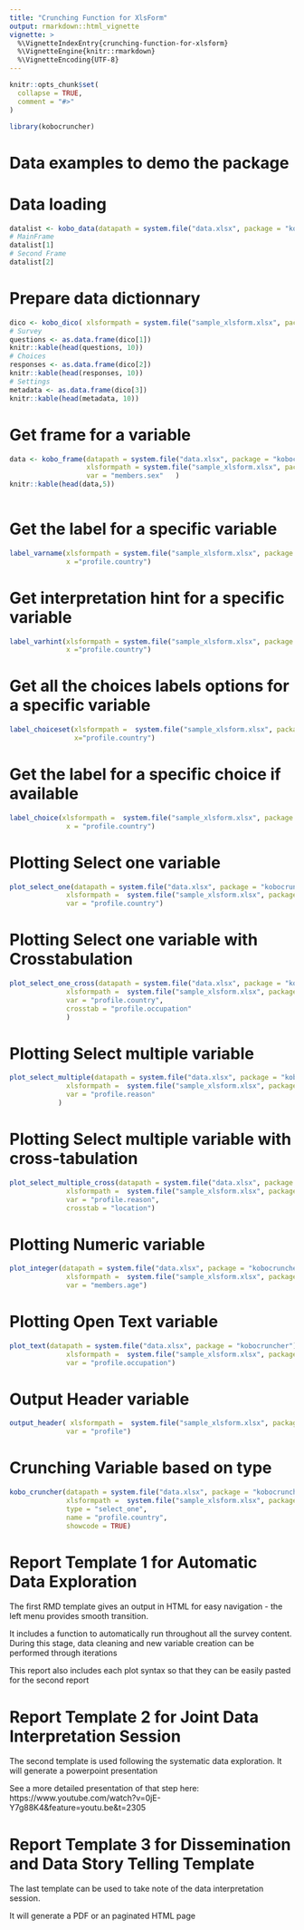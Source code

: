 ```yaml
---
title: "Crunching Function for XlsForm"
output: rmarkdown::html_vignette
vignette: >
  %\VignetteIndexEntry{crunching-function-for-xlsform}
  %\VignetteEngine{knitr::rmarkdown}
  %\VignetteEncoding{UTF-8}
---
```


```r
knitr::opts_chunk$set(
  collapse = TRUE,
  comment = "#>"
)
```

```r
library(kobocruncher)
```

<!-- WARNING - This vignette is generated by {fusen} from /dev/flat_dev.Rmd: do not edit by hand -->

# Data examples to demo the package

<!-- 
 Store your dataset in a directory named "inst/" at the root of your project.
 Use it for your tests in this Rmd thanks to `pkgload::load_all()` to make it available
and `system.file()` to read it in your examples.
-->


# Data loading

```r
datalist <- kobo_data(datapath = system.file("data.xlsx", package = "kobocruncher") )
# MainFrame
datalist[1]
# Second Frame
datalist[2]  
```

# Prepare data dictionnary

```r
dico <- kobo_dico( xlsformpath = system.file("sample_xlsform.xlsx", package = "kobocruncher") )
# Survey
questions <- as.data.frame(dico[1])
knitr::kable(head(questions, 10))
# Choices
responses <- as.data.frame(dico[2])
knitr::kable(head(responses, 10))
# Settings
metadata <- as.data.frame(dico[3])
knitr::kable(head(metadata, 10))
```

# Get frame for a variable

```r
data <- kobo_frame(datapath = system.file("data.xlsx", package = "kobocruncher"),
                   xlsformpath = system.file("sample_xlsform.xlsx", package = "kobocruncher"),
                   var = "members.sex"   )
knitr::kable(head(data,5))
 
```

# Get the label for a specific variable

```r

label_varname(xlsformpath = system.file("sample_xlsform.xlsx", package = "kobocruncher"), 
              x ="profile.country")

```

# Get interpretation hint for a specific variable

```r
label_varhint(xlsformpath = system.file("sample_xlsform.xlsx", package = "kobocruncher"), 
              x ="profile.country")
```

# Get all the choices labels options for a specific variable

```r
label_choiceset(xlsformpath =  system.file("sample_xlsform.xlsx", package = "kobocruncher"), 
                x="profile.country")
```

# Get the label for a specific choice if available

```r
label_choice(xlsformpath =  system.file("sample_xlsform.xlsx", package = "kobocruncher"), 
              x = "profile.country")

```

# Plotting Select one variable

```r
plot_select_one(datapath = system.file("data.xlsx", package = "kobocruncher"),
              xlsformpath =  system.file("sample_xlsform.xlsx", package = "kobocruncher"), 
              var = "profile.country")
```

# Plotting Select one variable with Crosstabulation

```r
plot_select_one_cross(datapath = system.file("data.xlsx", package = "kobocruncher"),
              xlsformpath =  system.file("sample_xlsform.xlsx", package = "kobocruncher"), 
              var = "profile.country",
              crosstab = "profile.occupation"
              )
```

# Plotting Select multiple variable

```r
plot_select_multiple(datapath = system.file("data.xlsx", package = "kobocruncher"),
              xlsformpath =  system.file("sample_xlsform.xlsx", package = "kobocruncher"), 
              var = "profile.reason"
            )
```

# Plotting Select multiple variable with cross-tabulation

```r
plot_select_multiple_cross(datapath = system.file("data.xlsx", package = "kobocruncher"),
              xlsformpath =  system.file("sample_xlsform.xlsx", package = "kobocruncher"), 
              var = "profile.reason",
              crosstab = "location")
```

# Plotting Numeric variable

```r
plot_integer(datapath = system.file("data.xlsx", package = "kobocruncher"),
              xlsformpath =  system.file("sample_xlsform.xlsx", package = "kobocruncher"), 
              var = "members.age")
```

# Plotting Open Text variable

```r
plot_text(datapath = system.file("data.xlsx", package = "kobocruncher"),
              xlsformpath =  system.file("sample_xlsform.xlsx", package = "kobocruncher"), 
              var = "profile.occupation")
```

# Output Header variable

```r
output_header( xlsformpath =  system.file("sample_xlsform.xlsx", package = "kobocruncher"), 
              var = "profile")
```

# Crunching Variable based on type

```r
kobo_cruncher(datapath = system.file("data.xlsx", package = "kobocruncher"),
              xlsformpath =  system.file("sample_xlsform.xlsx", package = "kobocruncher"), 
              type = "select_one", 
              name = "profile.country",
              showcode = TRUE)
```

 


# Report Template 1 for Automatic Data Exploration

The first RMD template gives an output in HTML for easy navigation - the left menu provides smooth transition.

It includes a function to automatically run throughout all the survey content. During this stage, data cleaning and new variable creation can be performed through iterations

This report also includes each plot syntax so that they can be easily pasted for the second report



# Report Template 2 for Joint Data Interpretation Session

The second template is used following the systematic data exploration. 
It will generate a powerpoint presentation

See a more detailed presentation of that step here: https://www.youtube.com/watch?v=0jE-Y7g88K4&feature=youtu.be&t=2305 


# Report Template 3 for Dissemination and Data Story Telling Template

The last template can be used to take note of the data interpretation session.

It will generate a PDF or an paginated HTML page



